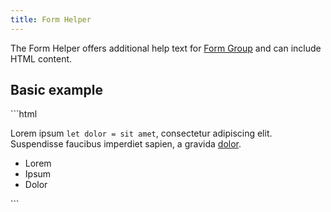 ```yaml
---
title: Form Helper
---
```




<Imports />
<PageSwitcher />

The Form Helper offers additional help text for [Form Group](/components/form-group) and can include HTML content.

## Basic example

<Demo>
  <BasicExample />
  <Fragment slot="html">
    ```html
    <vscode-form-helper>
      <p>
        Lorem ipsum <code>let dolor = sit amet</code>, consectetur adipiscing
        elit. <span class="error">Suspendisse</span> faucibus imperdiet sapien,
        a gravida <a href="#">dolor</a>.
      </p>
      <ul>
        <li>Lorem</li>
        <li>Ipsum</li>
        <li>Dolor</li>
      </ul>
    </vscode-form-helper>
    ```
  </Fragment>
</Demo>
